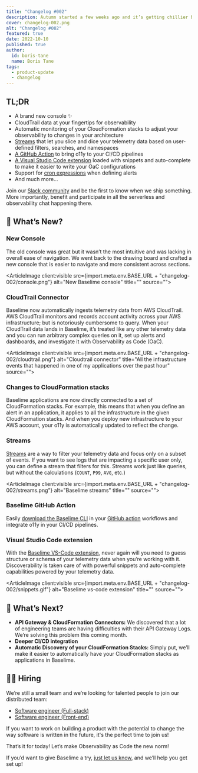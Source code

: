 ```yaml
---
title: "Changelog #002"
description: Autumn started a few weeks ago and it’s getting chillier by the day but rest assured, Baselime releases are as hot as ever 🔥
cover: changelog-002.png
alt: "Changelog #002"
featured: true
date: 2022-10-10
published: true
author:
  id: boris-tane
  name: Boris Tane
tags: 
  - product-update
  - changelog
---
```


## TL;DR

- A brand new console ✨
- CloudTrail data at your fingertips for observability
- Automatic monitoring of your CloudFormation stacks to adjust your observability to changes in your architecture
- [Streams](https://docs.baselime.io/observability-as-code/reference/streams/) that let you slice and dice your telemetry data based on user-defined filters, searches, and namespaces
- [A GitHub Action](https://github.com/Baselime/action-setup-baselime) to bring o11y to your CI/CD pipelines
- [A Visual Studio Code extension](https://marketplace.visualstudio.com/items?itemName=Baselime.baselime) loaded with snippets and auto-complete to make it easier to write your OaC configurations
- Support for [cron expressions](https://docs.baselime.io/observability-as-code/reference/alerts/) when defining alerts
- And much more…

Join our [Slack community](https://join.slack.com/t/baselimecommunity/shared_invite/zt-1hea7g9uu-z69IghjEqPqD4P0rRlEQVw) and be the first to know when we ship something. More importantly, benefit and participate in all the serverless and observability chat happening there.

## 💯 What’s New?

### New Console

The old console was great but it wasn’t the most intuitive and was lacking in overall ease of navigation. We went back to the drawing board and crafted a new console that is easier to navigate and more consistent across sections.

<ArticleImage client:visible   src={import.meta.env.BASE_URL + "changelog-002/console.png"}  alt="New Baselime console" title="" source="">
</ArticleImage>


### CloudTrail Connector

Baselime now automatically ingests telemetry data from AWS CloudTrail. AWS CloudTrail monitors and records account activity across your AWS infrastructure; but is notoriously cumbersome to query. When your CloudTrail data lands in Baselime, it’s treated like any other telemetry data and you can run arbitrary complex queries on it, set up alerts and dashboards, and investigate it with Observability as Code (OaC).

<ArticleImage client:visible   src={import.meta.env.BASE_URL + "changelog-002/cloudtrail.png"}  alt="Cloudtrail connector" title="All the infrastructure events that happened in one of my applications over the past hour" source="">
</ArticleImage>


### Changes to CloudFormation stacks

Baselime applications are now directly connected to a set of CloudFormation stacks. For example, this means that when you define an alert in an application, it applies to all the infrastructure in the given CloudFormation stacks. And when you deploy new infrastructure to your AWS account, your o11y is automatically updated to reflect the change.

### Streams

[Streams](https://docs.baselime.io/observability-as-code/reference/streams/#stream) are a way to filter your telemetry data and focus only on a subset of events. If you want to see logs that are impacting a specific user only, you can define a stream that filters for this. Streams work just like queries, but without the calculations (`COUNT`, `P99`, `AVG`, etc.)

<ArticleImage client:visible   src={import.meta.env.BASE_URL + "changelog-002/streams.png"}  alt="Baselime streams" title="" source="">
</ArticleImage>

### Baselime GitHub Action

Easily [download the Baselime CLI](https://github.com/Baselime/action-setup-baselime) in your [GitHub action](https://github.com/Baselime/action-setup-baselime) workflows and integrate o11y in your CI/CD pipelines.

### Visual Studio Code extension

With the [Baselime VS-Code extension](https://marketplace.visualstudio.com/items?itemName=Baselime.baselime), never again will you need to guess structure or schema of your telemetry data when you’re working with it. Discoverability is taken care of with powerful snippets and auto-complete capabilities powered by your telemetry data.

<ArticleImage client:visible   src={import.meta.env.BASE_URL + "changelog-002/snippets.gif"}  alt="Baselime vs-code extension" title="" source="">
</ArticleImage>


## 🎯 What’s Next?

- **API Gateway & CloudFormation Connectors:** We discovered that a lot of engineering teams are having difficulties with their API Gateway Logs. We’re solving this problem this coming month.
- **Deeper CI/CD integration**
- **Automatic Discovery of your CloudFormation Stacks:** Simply put, we’ll make it easier to automatically have your CloudFormation stacks as applications in Baselime.

## 👨‍💻 Hiring

We’re still a small team and we’re looking for talented people to join our distributed team:

- [Software engineer (Full-stack)](https://www.notion.so/Software-Engineer-Full-stack-c6b937dad7594059a7662dbc45e0f88f)
- [Software engineer (Front-end)](https://www.notion.so/Software-Engineer-Front-end-7bce84e54e30428dacfad803c2932eec)

If you want to work on building a product with the potential to change the way software is written in the future, it's the perfect time to join us!

That’s it for today! Let’s make Observability as Code the new norm!

If you’d want to give Baselime a try, [just let us know](https://join.slack.com/t/baselimecommunity/shared_invite/zt-1eu7l0ag1-wxYXQV6Fr_aiB3ZPm3LhDQ), and we’ll help you get set up!
